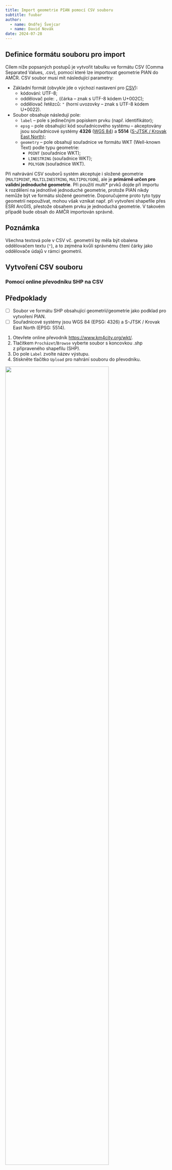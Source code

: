 ```yaml
---
title: Import geometrie PIAN pomocí CSV souboru
subtitle: fuubar 
author: 
  - name: Ondřej Švejcar
  - name: David Novák
date: 2024-07-28
---
```


## Definice formátu souboru pro import

Cílem níže popsaných postupů je vytvořit tabulku ve formátu CSV (Comma Separated Values, .csv), pomocí které lze importovat geometrie PIAN do AMČR.
CSV soubor musí mít následující parametry:

- Základní formát (obvykle jde o výchozí nastavení pro [CSV](https://www.rfc-editor.org/rfc/rfc4180){.external}):
  - kódování: UTF-8;
  - oddělovač pole: `,` (čárka -- znak s UTF-8 kódem U+002C);
  - oddělovač řetězců: `"` (horní uvozovky -- znak s UTF-8 kódem U+0022).

- Soubor obsahuje následují pole:
  - `label` -- pole s jedinečným popiskem prvku (např. identifikátor);
  - `epsg` -- pole obsahující kód souřadnicového systému -- akceptovány jsou souřadnicové systémy **4326** ([WGS 84](https://epsg.io/4326){.external}) a **5514** ([S-JTSK / Krovak East North](https://epsg.io/5514){.external});
  - `geometry` -- pole obsahují souřadnice ve formátu WKT (Well-known Text) podle typu geometrie:
      - `POINT` (souřadnice WKT);
      - `LINESTRING` (souřadnice WKT);
      - `POLYGON` (souřadnice WKT).

Při nahrávání CSV souborů systém akceptuje i složené geometrie (`MULTIPOINT`, `MULTILINESTRING`, `MULTIPOLYGON`), ale je **primárně určen pro validní jednoduché geometrie**. 
Při použití multi* prvků dojde při importu k rozdělení na jednotlivé jednoduché geometrie, protože PIAN nikdy nemůže být ve formátu složené geometrie. 
Doporučujeme proto tyto typy geometrií nepoužívat, mohou však vznikat např. při vytvoření shapefile přes ESRI ArcGIS, přestože obsahem prvku je jednoduchá geometrie. 
V takovém případě bude obsah do AMČR importován správně.

::: {.callout-note}

## Poznámka 

Všechna textová pole v CSV vč. geometrií by měla být obalena oddělovačem textu (`"`), a to zejména kvůli správnému čtení čárky jako oddělovače údajů v rámci geometrií.

:::


## Vytvoření CSV souboru

### Pomocí online převodníku SHP na CSV 

::: {.callout-tip}

## Předpoklady

- [ ] Soubor ve formátu SHP obsahující geometrii/geometrie jako podklad pro vytvoření PIAN. 
- [ ] Souřadnicové systémy jsou WGS 84 (EPSG: 4326) a S-JTSK / Krovak East North (EPSG: 5514).

:::

1. Otevřete online převodník [https://www.km4city.org/wkt/](https://www.km4city.org/wkt/){.external}.
2. Tlačítkem `Procházet`/`Browse` vyberte soubor s koncovkou .shp z připraveného shapefilu (SHP).
3. Do pole `Label` zvolte název výstupu. 
4. Stiskněte tlačítko `Upload` pro nahrání souboru do převodníku.

![](figs/pian01.png){width="80%" fig-align="center"}

5. Na následující obrazovce uvidíte převedené geometrie:
    i. v poli `name` jsou uvedené názvy jednotlivých geometrií (PIAN) podle toho, jak byly pojmenované ve zdrojovém SHP;
    i. v poli `WKT` je pak geometrie PIAN ve formátu WKT;
    i. po výběru geometrie zaškrtávacím políčkem je možné konkrétní geometrii/PIAN zobrazit na mapě pro ověření výběru (funguje pouze pro data v souřadnicovém systému WGS-84).

![](figs/pian02.png){width="80%" fig-align="center"}

6. Přípravu cílového CSV souboru lze provést např. v tabulkovém editoru [Libre Office Calc](https://cs.libreoffice.org/download/download/){.external}:
    i. otevřít nový soubor;
    i. do prvního řádku vložit názvy polí podle definice na začátku tohoto návodu (`label`, `epsg`, `geometry`);
        - do pole `label` zkopírujeme či přepíšeme název zvolené geometrie/geometrií (např. plocha 1, sonda 1 atp.), případně je možné zkopírovat celou tabulku z převodníku a následně upravit názvy polí a přidat sloupec `epsg`;
        - do pole `epsg` zapíšeme kód souřadnicového systému (4326 nebo 5514);
        - do pole `geometry` zkopírujeme souřadnice WKT z totožného pole v převodníku.

![](figs/pian03.png)

7. Připravený soubor uložte ve formátu CSV:
    i. `Soubor` -- `Uložit jako` -- `Text CSV (.csv)`;
    i. pokud vyskočí upozornění na kontrolu správného formátu, které nabízí možnost uložit jako ODF potvrdíme, že správně je CSV (`Použít formát Text CSV`);  
    ![](figs/pian04.png){width="60%" fig-align="center"}  
    i. v následujícím dialogovém okně pro export nastavíme tyto parametry: 
        - Znaková sada: `Unicode (UTF-8)`;
        - Oddělovač pole: `,` (čárka);
        - Oddělovač řetězců: `"` (horní uvozovky);
    i. volbu potvrdíme tlačítkem `OK`.  
    ![](figs/pian05.png){width="60%" fig-align="center"}


### Vytvoření CSV v textovém editoru

Alternativním postupem vytvoření CSV souboru je jeho vytvoření v textovém editoru (např. Poznámkový blok, WordPad, Notepad++ atp.).
Viz vzorový CSV soubor.
 
1. Otevřete textový editor (ukázka je v Poznámkovém bloku, ale stejně funguje i v ostatních zmíněných programech).
2. Na první řádek vložte názvy polí oddělené čárkou podle definice výše:
    - `"label","epsg","geometry"`.
3. Na druhý  řádek (případně na další řádky podle počtu geometrií k importu) vložte hodnoty pro tato pole opět oddělená čárkou.

Výsledný soubor může vypadat např. takto:

```.r
"label","epsg","geometry"
"plocha_1","4326","POLYGON ((14.076704183062645 50.11115525776103, 14.076893350212458 50.111165965335545, 14.076900488595527 50.11129088703842, 14.077332360768025 50.111273041080835, 14.077318084002115 50.11114455018662, 14.077478697619995 50.11113384261205, 14.07746799004542 50.1109054143555, 14.07756078902463 50.110901845163994, 14.07754651225872 50.1108268921422, 14.077471559236983 50.11070910882239, 14.077350206725612 50.11061274065173, 14.077260976937964 50.11060560226866, 14.076507877529536 50.110623448226306, 14.076515015912605 50.11106245878182, 14.076704183062645 50.111069597164885, 14.076704183062645 50.11115525776103))"
```

![](figs/pian06.png){width="80%" fig-align="center"}

4. Připravený soubor uložte ve formátu CSV. 
    - Při ukládání textového dokumentu v operačním systému Windows je třeba ručně dopsat k názvu souboru jako jeho koncovku .csv.

![](figs/pian07.png){width="60%" fig-align="center"}


### Export CSV z QGIS

1. V [QGIS](https://www.qgis.org/){.external} si otevřeme vektorovou vrstvu, která obsahuje jednu či více geometrií jako podklad pro PIAN (souřadnicový systém WGS 84 -- EPSG:4326 nebo S-JTSK / Krovak East North -- EPSG: 5514).

![](figs/pian08.png){width="92%" fig-align="right"}

2. Vrstvu exportujeme jako WKT:
    i. kliknout pravým tlačítkem na vrstvu v seznamu vrstev -- `Export` -- `Uložit prvky jako...`;  
      ![](figs/pian09.png){width="100%" fig-align="center"}  
    i. v nastavení exportu zvolíme:
        - typ geometrie (GEOMETRY): `AS_WKT`;
        - oddělovač (SEPARATOR): `COMMA`;
        - kódování/encoding: `UTF-8`;
        - souřadnicový systém (SRS): `WGS 84 - EPSG:4326` nebo `S-JTSK / Krovak East North - EPSG: 5514`.

![](figs/pian10.png){width="60%" fig-align="center"}

3. QGIS nám nabídne přidat vrstvy do mapy – lze přijmout (vrstva se přidá do seznamu vrstev) nebo ne (vrstva se nepřidá).

![](figs/pian11.png){width="90%" fig-align="center"}

![](figs/pian12.png){width="90%" fig-align="center"}

4. Výsledný soubor otevřeme např. v Libre Office, v úvodním nastavení importu textu nastavíme/zkontrolujeme následující hodnoty:
    i. Znaková sada: `Unicode (UTF-8)`;
    i. Možnosti oddělovače -- Odděleno pomocí: `Čárka`;
    i. Oddělovač řetězců: `"`;
    i. ve spodní části okna pak vidíme náhled importovaných dat.

![](figs/pian13.png){width="80%" fig-align="center"}

5. Z původních dat nás zajímá především pole s geometrií WKT a případně pole s názvem jednotlivých geometrií/PIAN, data je třeba upravit do požadovaného formátu (viz výše):
    i. vytvořit pole `label` jako první sloupec (vložením nebo úpravou a přesunem stávajícího pole na první místo);
    i. vytvořit pole `epsg` pro kód souřadnicového systému ve druhém sloupci;
    i. pole `WKT` přejmenovat na `geometry` (třetí sloupec).
6. Výsledek uložíme jako soubor CSV

![](figs/pian14.png){width="60%" fig-align="center"}


## Import souboru CSV do AMČR

1. V AMČR u vybrané dokumentační jednotky (DJ) zvolíme tlačítkem `Další volby` (`+`) možnost `PIAN – importovat`.

![](figs/pian15.png){width="90%" fig-align="center"}

2. Otevře se dialogové okno `Importovat PIAN`, sem přetáhneme/nebo zvolíme připravený CSV soubor.

![](figs/pian16.png){width="60%" fig-align="center"}

3. Systém automaticky provede validaci nahrávaného souboru i geometrií, které obsahuje. Zvolíme vybranou geometrii kliknutím ve sloupci `ID` pro vytvoření PIAN.

![](figs/pian17.png){width="80%" fig-align="center"}

4. V mapě se nám zobrazí importovaná geometrie -- můžeme ji potvrdit, nebo ji případně dále editovat pomocí standardních nástrojů pro editaci PIAN dostupných v mapovém rozhraní AMČR.

![](figs/pian18.png){width="90%" fig-align="center"}


::: {.callout-warning}

## Upozornění 

Úprava CSV v MS Excel není vhodná. 
Pokud CSV soubor ukládáme v Excelu (stačí i otevření a uložení původně validního souboru), tak program automaticky doplní další uvozovky k polím s textovými řetězci (např. `““POLYGON““`) což způsobí nečitelnost souboru -- lze ověřit např. při zobrazení v Notepad++ (nebo jiném textovém editoru -- např. i v poznámkovém bloku) a zde i nadbytečné uvozovky odmazat.

:::
